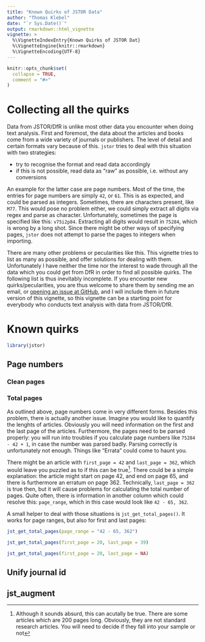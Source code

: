 ```yaml
---
title: "Known Quirks of JSTOR Data"
author: "Thomas Klebel"
date: "`r Sys.Date()`"
output: rmarkdown::html_vignette
vignette: >
  %\VignetteIndexEntry{Known Quirks of JSTOR Dat}
  %\VignetteEngine{knitr::rmarkdown}
  %\VignetteEncoding{UTF-8}
---
```


```r
knitr::opts_chunk$set(
  collapse = TRUE,
  comment = "#>"
)
```

# Collecting all the quirks
Data from JSTOR/DfR is unlike most other data you encounter when doing text 
analysis. First and foremost, the data about the articles and books come from a
wide variety of journals or publishers. The level of detail and certain formats
vary because of this. `jstor` tries to deal with this situation with two
strategies:

- try to recognise the format and read data accordingly
- if this is not possible, read data as "raw" as possible, i.e. without any 
conversions

An example for the latter case are page numbers. Most of the time, the entries
for page numbers are simply `42`, or `61`. This is as expected, and could be
parsed as integers. Sometimes, there are characters present, like `M77`. This
would pose no problem either, we could simply extract all digits via regex and
parse as character. Unfortunately, sometimes the page is specified like this:
`v75i2p84`. Extracting all digits would result in `75284`, which is wrong by
a long shot. Since there might be other ways of specifying pages, `jstor` does
not attempt to parse the pages to integers when importing.

There are many other problems or pecularities like this. This vignette tries to
list as many as possible, and offer solutions for dealing with them.
Unfortunately I have neither the time nor the interest to wade through all the
data which you could get from DfR in order to find all possible quirks. The
following list is thus inevitably incomplete. If you encounter new 
quirks/pecularities, you are thus welcome to share them by sending me an email,
or [opening an issue at GitHub](https://github.com/tklebel/jstor/issues), and 
I will include them in future version of this vignette, so this vignette can
be a starting point for everybody who conducts text analysis with data from
JSTOR/DfR.


# Known quirks

```r
library(jstor)
```


## Page numbers
### Clean pages

### Total pages
As outlined above, page numbers come in very different forms. Besides this
problem, there is actually another issue. Imagine you would like to quantify 
the lenghts of articles. Obviously you will need information on the first
and the last page of the articles. Furthermore, the pages need to be
parsed properly: you will run into troubles if you calculate page numbers like
`75284 - 42 + 1`, in case the number was parsed badly. Parsing correctly is
unfortunately not enough. Things like "Errata" could come to haunt you.

There might be an article with `first_page = 42` and `last_page = 362`, which
would leave you puzzled as to if this can be true^[Although it sounds absurd,
this can acutally be true. There are some articles which are 200 pages long.
Obviously, they are not standard research articles. You will need to decide
if they fall into your sample or not]. There could be a simple explanation:
the article might start on page 42, and end on page 65, and there is furthermore
an erratum on page 362. Technically, `last_page = 362` is true then, but it
will cause problems for calculating the total number of pages. Quite often,
there is information in another column which could resolve this: `page_range`, 
which in this case would look like `42 - 65, 362`. 

A small helper to deal with those situations is `jst_get_total_pages()`. It
works for page ranges, but also for first and last pages:

```r
jst_get_total_pages(page_range = "42 - 65, 362")

jst_get_total_pages(first_page = 20, last_page = 39)

jst_get_total_pages(first_page = 20, last_page = NA)
```


## Unify journal id


## jst_augment
